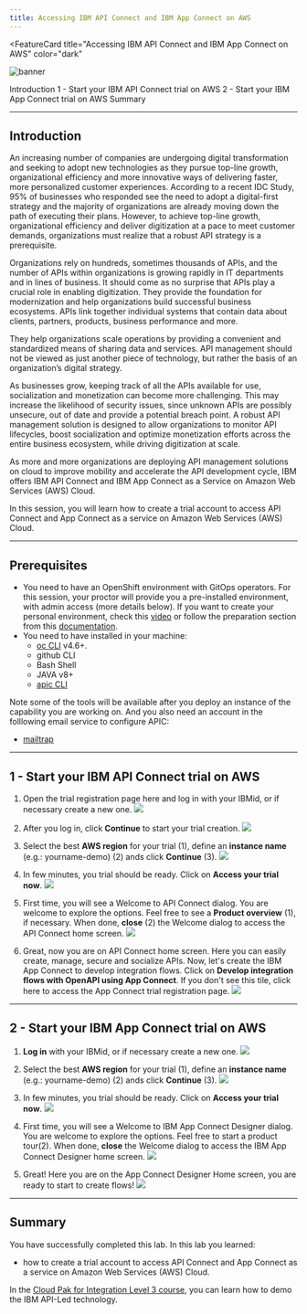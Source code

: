 ```yaml
---
title: Accessing IBM API Connect and IBM App Connect on AWS
---
```



<FeatureCard
  title="Accessing IBM API Connect and IBM App Connect on AWS"
  color="dark"
  >

![banner](images/aws-trial-banner.jpg.jpg)

</FeatureCard>

<AnchorLinks>
  <AnchorLink>Introduction</AnchorLink>
  <AnchorLink>1 - Start your IBM API Connect trial on AWS</AnchorLink>
  <AnchorLink>2 - Start your IBM App Connect trial on AWS</AnchorLink>
  <AnchorLink>Summary</AnchorLink>
</AnchorLinks>

***

## Introduction

An increasing number of companies are undergoing digital transformation and seeking to adopt new technologies as they pursue top-line growth, organizational efficiency and more innovative ways of delivering faster, more personalized customer experiences. According to a recent IDC Study, 95% of businesses who responded see the need to adopt a digital-first strategy and the majority of organizations are already moving down the path of executing their plans. However, to achieve top-line growth, organizational efficiency and deliver digitization at a pace to meet customer demands, organizations must realize that a robust API strategy is a prerequisite.

Organizations rely on hundreds, sometimes thousands of APIs, and the number of APIs within organizations is growing rapidly in IT departments and in lines of business. It should come as no surprise that APIs play a crucial role in enabling digitization. They provide the foundation for modernization and help organizations build successful business ecosystems. APIs link together individual systems that contain data about clients, partners, products, business performance and more.

They help organizations scale operations by providing a convenient and standardized means of sharing data and services. API management should not be viewed as just another piece of technology, but rather the basis of an organization’s digital strategy.

As businesses grow, keeping track of all the APIs available for use, socialization and monetization can become more challenging. This may increase the likelihood of security issues, since unknown APIs are possibly unsecure, out of date and provide a potential breach point. A robust API management solution is designed to allow organizations to monitor API lifecycles, boost socialization and optimize monetization efforts across the entire business ecosystem, while driving digitization at scale.

As more and more organizations are deploying API management solutions on cloud to improve mobility and accelerate the API development cycle, IBM offers IBM API Connect and IBM App Connect as a Service on Amazon Web Services (AWS) Cloud.

In this session, you will learn how to create a trial account to access API Connect and App Connect as a service on Amazon Web Services (AWS) Cloud.

***

## Prerequisites

- You need to have an OpenShift environment with GitOps operators. For this session, your proctor will provide you a pre-installed environment, with admin access (more details below). If you want to create your personal environment, check this <a href="https://www.youtube.com/watch?v=SmDE80vuP3w" target="_blank">video</a> or follow the preparation section from this <a href="https://github.com/sko-master/multi-tenancy-gitops/blob/master/doc/sko-scenario.md" target="_blank">documentation</a>.
- You need to have installed in your machine:
  - <a href="https://docs.openshift.com/container-platform/4.8/cli_reference/openshift_cli/getting-started-cli.html" target="_blank">oc CLI</a> v4.6+.
  - github CLI
  - Bash Shell
  - JAVA v8+
  - <a href="https://www.ibm.com/docs/en/api-connect/10.0.x?topic=configuration-installing-toolkit" target="_blank">apic CLI</a>

Note some of the tools will be available after you deploy an instance of the capability you are working on. And you also need an account in the folllowing email service to configure APIC:
  - <a href="https://mailtrap.io/" target="_blank">mailtrap</a>
***

## 1 - Start your IBM API Connect trial on AWS

1. Open the trial registration page here and log in with your IBMid, or if necessary create a new one.
![](images/api-connect-aws-1.png)

2. After you log in, click **Continue** to start your trial creation.
![](images/api-connect-aws-2.png)

3. Select the best **AWS region** for your trial (1), define an **instance name** (e.g.: yourname-demo) (2) ands click **Continue** (3).
![](images/api-connect-aws-3.png)

4. In few minutes, you trial should be ready. Click on **Access your trial now**.
![](images/api-connect-aws-4.png)

5. First time, you will see a Welcome to API Connect dialog. You are welcome to explore the options. Feel free to see a **Product overview** (1), if necessary. When done, **close** (2) the Welcome dialog to access the API Connect home screen.
![](images/api-connect-aws-5.png)

6. Great, now you are on API Connect home screen. Here you can easily create, manage, secure and socialize APIs.  Now, let's create the IBM App Connect to develop integration flows. Click on **Develop integration flows with OpenAPI using App Connect**. If you don't see this tile, click here to access the App Connect trial registration page.
![](images/api-connect-aws-6.png)


***

## 2 - Start your IBM App Connect trial on AWS

1. **Log in** with your IBMid, or if necessary create a new one.
![](images/ace-aws-1.png)

2. Select the best **AWS region** for your trial (1), define an **instance name** (e.g.: yourname-demo) (2) ands click **Continue** (3).
![](images/ace-aws-2.png)

3. In few minutes, you trial should be ready. Click on **Access your trial now**.
![](images/ace-aws-3.png)

4. First time, you will see a Welcome to IBM App Connect Designer dialog. You are welcome to explore the options. Feel free to start a product tour(2). When done, **close** the Welcome dialog to access the IBM App Connect Designer home screen.
![](images/ace-aws-4.png)

5. Great! Here you are on the App Connect Designer Home screen, you are ready to start to create flows!
![](images/ace-aws-5.png)

***

## Summary

You have successfully completed this lab. In this lab you learned:
  - how to create a trial account to access API Connect and App Connect as a service on Amazon Web Services (AWS) Cloud.

In the <a href="https://yourlearning.ibm.com/activity/PLAN-0878B26C1617" target="_blank">Cloud Pak for Integration Level 3 course</a>, you can learn how to demo the IBM API-Led technology.
